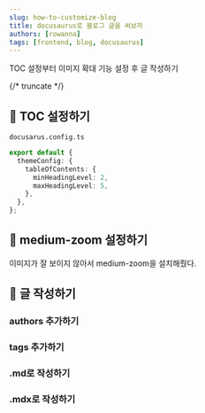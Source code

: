 ```yaml
---
slug: how-to-customize-blog
title: docusaurus로 블로그 글을 써보자
authors: [rowanna]
tags: [frontend, blog, docusaurus]
---
```


TOC 설정부터 이미지 확대 기능 설정 후 글 작성하기

{/* truncate */}

## 🙌 TOC 설정하기

`docusarus.config.ts`

```ts
export default {
  themeConfig: {
    tableOfContents: {
      minHeadingLevel: 2,
      maxHeadingLevel: 5,
    },
  },
};
```

## 🙌 medium-zoom 설정하기

이미지가 잘 보이지 않아서 medium-zoom을 설치해줬다.

## 🙌 글 작성하기

### authors 추가하기

### tags 추가하기

### .md로 작성하기

### .mdx로 작성하기
